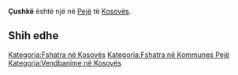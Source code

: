 {{Fshat në 
 | Emri                = Çushkë
 | EmriAlt                = 
 | NAME_SHORT_FORM=      
 | NAME_GENERIC=      
 | NAME_SORT_NAME_RO=      CUSHKE
 | FULL_NAME_RO = Çushkë
 | FULL_NAME_ND_RO=Cushke
 | SORT_NAME_RG=CUSHKE
 | FULL_NAME_RG=Çushkë
 | FULL_NAME_ND_RG=Cushke
 | SRP_NAME_SHORT_FORM=      
 | SRP_NAME_GENERIC=      
 | SRP_NAME_SORT_NAME_RO=      
 | SRP_FULL_NAME_RO = 
 | SRP_FULL_NAME_ND_RO=
 | SRP_SORT_NAME_RG=
 | SRP_FULL_NAME_RG=
 | SRP_FULL_NAME_ND_RG=
 | Emri (Rasa dhanore) = 
 | Figura              = 
 | Shteti              = Kosovo
 | Komuna              = Pejë
 | Kodi postar         = 
 | Sipërfaqja          = 

 | Popullsia           = 

 | Regj. i popullsisë  = 
 | Dend. e popullsisë  = 
 | Faqja zyrtare       = 
 <!--- Koordinatat ----> 
 | Gjerësia            = 42.657222
 | Gjatësia            = 20.338889
 | Lartësia            = 
}}
'''Çushkë''' është një [[]] në [[Pejë]] të [[Kosovës]].

<!-- == Gjeografia == -->
<!-- == Historia == -->
<!-- == Demografia == -->
== Shih edhe ==
{{Komuna Pejë}}
{{Kosovo-Administrata-Cung}}

[[Kategoria:Fshatra në Kosovës]]
[[Kategoria:Fshatra në Kommunes Pejë]]
[[Kategoria:Vendbanime në Kosovës]]